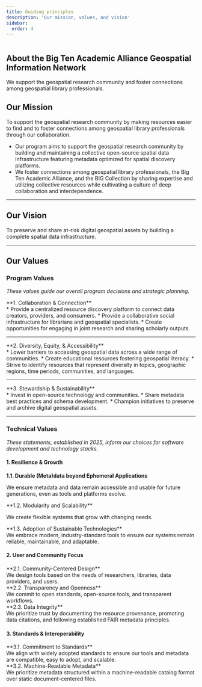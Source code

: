 ```yaml
---
title: Guiding principles
description: 'Our mission, values, and vision'
sidebar:
  order: 4
---
```



<section
  class="about-hero"
  style={`--about-bg: url(${coverUrl.src});`}
  aria-labelledby="about-hero-title"
>
  <img src={logoUrl} alt="" class="about-hero__logo" decoding="async" loading="eager" />
  <h1 id="about-hero-title" class="sr-only">About the Big Ten Academic Alliance Geospatial Information Network</h1>
  <p class="about-hero__tagline">We support the geospatial research community and foster connections among geospatial library professionals.</p>
</section>


## Our Mission

To support the geospatial research community by making resources easier to find and to foster connections among geospatial library professionals through our collaboration.

* Our program aims to support the geospatial research community by building and maintaining a collective open-source spatial data infrastructure featuring metadata optimized for spatial discovery platforms.
* We foster connections among geospatial library professionals, the Big Ten Academic Alliance, and the BIG Collection by sharing expertise and utilizing collective resources while cultivating a culture of deep collaboration and interdependence.

<hr/>

## Our Vision

To preserve and share at-risk digital geospatial assets by building a complete spatial data infrastructure.


<hr/>

## Our Values

### Program Values

*These values guide our overall program decisions and strategic planning.*

<TwoThirdsRLayout>
<div slot = "left">
**1. Collaboration & Connection**
</div>
<div slot = "right" class="compact-list">
* Provide a centralized resource discovery platform to connect data creators, providers, and consumers.
* Provide a collaborative social infrastructure for librarians and geospatial specialists.
* Create opportunities for engaging in joint research and sharing scholarly outputs.
</div>
</TwoThirdsRLayout>

<hr/>

<TwoThirdsRLayout>
<div slot = "left">
**2. Diversity, Equity, & Accessibility**
</div>
<div slot = "right" class="compact-list">
* Lower barriers to accessing geospatial data across a wide range of communities.
* Create educational resources fostering geospatial literacy.
* Strive to identify resources that represent diversity in topics, geographic regions, time periods, communities, and languages.
</div>
</TwoThirdsRLayout>
<hr/>

<TwoThirdsRLayout>
<div slot = "left">
**3. Stewardship & Sustainability**
</div>
<div slot = "right" class="compact-list">
* Invest in open-source technology and communities.
* Share metadata best practices and schema development.
* Champion initiatives to preserve and archive digital geospatial assets.
</div>
</TwoThirdsRLayout>
<hr/>


### Technical Values

*These statements, established in 2025, inform our choices for software development and technology stacks.*

#### 1. Resilience & Growth

<Card>
<TwoThirdsRLayout>
<div slot = "left">

**1.1. Durable (Meta)data beyond Ephemeral Applications**

</div>
<div slot = "right" class="compact-list">

We ensure metadata and data remain accessible and usable for future generations, even as tools and platforms evolve.
</div>
</TwoThirdsRLayout>
</Card>


<Card>
<TwoThirdsRLayout>
<div slot = "left">
**1.2. Modularity and Scalability**

</div>
<div slot = "right" class="compact-list">

We create flexible systems that grow with changing needs.

</div>
</TwoThirdsRLayout>
</Card>

<Card>
<TwoThirdsRLayout>
<div slot = "left">
**1.3. Adoption of Sustainable Technologies**
</div>
<div slot = "right" class="compact-list">
We embrace modern, industry-standard tools to ensure our systems remain reliable, maintainable, and adaptable.
</div>
</TwoThirdsRLayout>
</Card>


#### 2. User and Community Focus

<Card>
<TwoThirdsRLayout>
<div slot = "left">
**2.1. Community-Centered Design**
</div>
<div slot = "right" class="compact-list">
We design tools based on the needs of researchers, libraries, data providers, and users.
</div>
</TwoThirdsRLayout>
</Card>

<Card>
<TwoThirdsRLayout>
<div slot = "left">
**2.2. Transparency and Openness**
</div>
<div slot = "right" class="compact-list">
We commit to open standards, open-source tools, and transparent workflows.
</div>
</TwoThirdsRLayout>
</Card>

<Card>
<TwoThirdsRLayout>
<div slot = "left">
**2.3. Data Integrity**
</div>
<div slot = "right" class="compact-list">
We prioritize trust by documenting the resource provenance, promoting data citations, and following established FAIR metadata principles.
</div>
</TwoThirdsRLayout>
</Card>



#### 3. Standards & Interoperability

<Card>
<TwoThirdsRLayout>
<div slot = "left">
**3.1. Commitment to Standards**
</div>
<div slot = "right" class="compact-list">
We align with widely adopted standards to ensure our tools and metadata are compatible, easy to adopt, and scalable.
</div>
</TwoThirdsRLayout>
</Card>

<Card>
<TwoThirdsRLayout>
<div slot = "left">
**3.2. Machine-Readable Metadata**
</div>
<div slot = "right" class="compact-list">
We prioritize metadata structured within a machine-readable catalog format over static document-centered files.
</div>
</TwoThirdsRLayout>
</Card>


